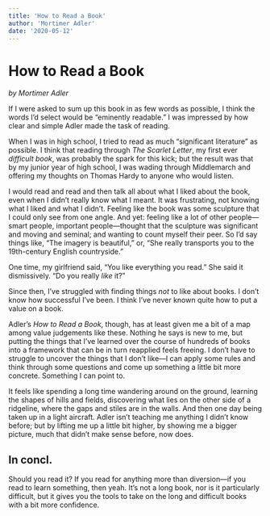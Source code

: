 ```yaml
---
title: 'How to Read a Book'
author: 'Mortimer Adler'
date: '2020-05-12'
---
```


# How to Read a Book

_by Mortimer Adler_

If I were asked to sum up this book in as few words as possible, I think the words I’d select would be “eminently readable.” I was impressed by how clear and simple Adler made the task of reading.

When I was in high school, I tried to read as much “significant literature” as possible. I think that reading through _The Scarlet Letter_, my first ever _difficult book_, was probably the spark for this kick; but the result was that by my junior year of high school, I was wading through Middlemarch and offering my thoughts on Thomas Hardy to anyone who would listen.

I would read and read and then talk all about what I liked about the book, even when I didn’t really know what I meant. It was frustrating, not knowing what I liked and what I didn’t. Feeling like the book was some sculpture that I could only see from one angle. And yet: feeling like a lot of other people—smart people, important people—thought that the sculpture was significant and moving and seminal; and wanting to count myself their peer. So I’d say things like, “The imagery is beautiful,” or, “She really transports you to the 19th-century English countryside.”

One time, my girlfriend said, “You like everything you read.” She said it dismissively. “Do you really _like_ it?”

Since then, I’ve struggled with finding things _not_ to like about books. I don’t know how successful I’ve been. I think I’ve never known quite how to put a value on a book.

Adler’s _How to Read a Book_, though, has at least given me a bit of a map among value judgements like these. Nothing he says is new to me, but putting the things that I’ve learned over the course of hundreds of books into a framework that can be in turn reapplied feels freeing. I don’t have to struggle to uncover the things that I don’t like—I can apply some rules and think through some questions and come up something a little bit more concrete. Something I can point to.

It feels like spending a long time wandering around on the ground, learning the shapes of hills and fields, discovering what lies on the other side of a ridgeline, where the gaps and stiles are in the walls. And then one day being taken up in a light aircraft. Adler isn’t teaching me anything I didn’t know before; but by lifting me up a little bit higher, by showing me a bigger picture, much that didn’t make sense before, now does.

## In concl.

Should you read it? If you read for anything more than diversion—if you read to learn something, then yeah. It’s not a long book, nor is it particularly difficult, but it gives you the tools to take on the long and difficult books with a bit more confidence.
